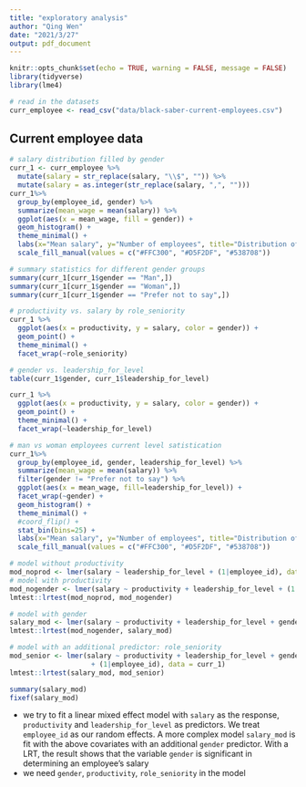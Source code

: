 ```yaml
---
title: "exploratory analysis"
author: "Qing Wen"
date: "2021/3/27"
output: pdf_document
---
```


```r
knitr::opts_chunk$set(echo = TRUE, warning = FALSE, message = FALSE)
library(tidyverse)
library(lme4)
```

```r
# read in the datasets
curr_employee <- read_csv("data/black-saber-current-employees.csv")
```

## Current employee data

```r
# salary distribution filled by gender
curr_1 <- curr_employee %>% 
  mutate(salary = str_replace(salary, "\\$", "")) %>% 
  mutate(salary = as.integer(str_replace(salary, ",", ""))) 
curr_1%>% 
  group_by(employee_id, gender) %>% 
  summarize(mean_wage = mean(salary)) %>% 
  ggplot(aes(x = mean_wage, fill = gender)) +
  geom_histogram() +
  theme_minimal() +
  labs(x="Mean salary", y="Number of employees", title="Distribution of mean salary of each current employees",subtitle="Classifed by genders") +
  scale_fill_manual(values = c("#FFC300", "#D5F2DF", "#538708"))

# summary statistics for different gender groups
summary(curr_1[curr_1$gender == "Man",])
summary(curr_1[curr_1$gender == "Woman",])
summary(curr_1[curr_1$gender == "Prefer not to say",])
```

```r
# productivity vs. salary by role_seniority
curr_1 %>% 
  ggplot(aes(x = productivity, y = salary, color = gender)) +
  geom_point() +
  theme_minimal() +
  facet_wrap(~role_seniority)

# gender vs. leadership_for_level
table(curr_1$gender, curr_1$leadership_for_level)

curr_1 %>% 
  ggplot(aes(x = productivity, y = salary, color = gender)) +
  geom_point() +
  theme_minimal() +
  facet_wrap(~leadership_for_level)
```

```r
# man vs woman employees current level satistication
curr_1%>% 
  group_by(employee_id, gender, leadership_for_level) %>% 
  summarize(mean_wage = mean(salary)) %>% 
  filter(gender != "Prefer not to say") %>%
  ggplot(aes(x = mean_wage, fill=leadership_for_level)) +
  facet_wrap(~gender) +
  geom_histogram() +
  theme_minimal() +
  #coord_flip() +
  stat_bin(bins=25) +
  labs(x="Mean salary", y="Number of employees", title="Distribution of mean salary of each current employees",subtitle="Classifed by satisfication", fill = "Satisfication") +
  scale_fill_manual(values = c("#FFC300", "#D5F2DF", "#538708"))
```

```r
# model without productivity
mod_noprod <- lmer(salary ~ leadership_for_level + (1|employee_id), data = curr_1)
# model with productivity
mod_nogender <- lmer(salary ~ productivity + leadership_for_level + (1|employee_id), data = curr_1)
lmtest::lrtest(mod_noprod, mod_nogender)

# model with gender
salary_mod <- lmer(salary ~ productivity + leadership_for_level + gender + (1|employee_id), data = curr_1)
lmtest::lrtest(mod_nogender, salary_mod)

# model with an additional predictor: role_seniority
mod_senior <- lmer(salary ~ productivity + leadership_for_level + gender + role_seniority 
                    + (1|employee_id), data = curr_1)
lmtest::lrtest(salary_mod, mod_senior)

summary(salary_mod)
fixef(salary_mod)
```

- we try to fit a linear mixed effect model with `salary` as the response, `productivity` and `leadership_for_level` as predictors. We treat `employee_id` as our random effects. A more complex model `salary_mod` is fit with the above covariates with an additional `gender` predictor. With a LRT, the result shows that the variable `gender` is significant in determining an employee's salary
- we need `gender`, `productivity`, `role_seniority` in the model


